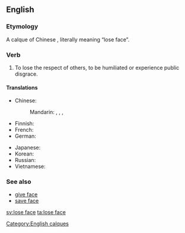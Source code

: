 ==English==

===Etymology===
A calque of Chinese {{zh-tsp|丟臉|丢脸|diū liǎn}}, literally meaning “lose face”.

===Verb===
{{en-verb|head=to [[lose]] [[face]]|loses face|losing face|lost face}}

# {{idiom}} To lose the respect of others, to be humiliated or experience public disgrace.

====Translations====
{{trans-top|lose respect of others}}
* Chinese:
*: Mandarin: {{t|cmn|丟臉|sc=Hani}}, {{t|cmn|丢脸|tr=diūliǎn|sc=Hani}}, {{t-|cmn|丟人|sc=Hani}}, {{t-|cmn|丢人|tr=diūrén|sc=Hani}}
* Finnish: {{t-|fi|menettää kasvonsa}}
* French: {{t|fr|perdre la face}}
* German: {{t-|de|das Gesicht verlieren}}
{{trans-mid}}
* Japanese: {{t|ja|面目を失う|tr=めんぼくをうしなう, menboku-o ushinau|sc=Jpan}}
* Korean: {{t|ko|얼굴을 잃다|tr=eolgur-eul ilta|sc=Kore}}
* Russian: {{t|ru|потерять лицо|tr=poterját' licó|sc=Cyrl}} {{pf.}}
* Vietnamese: {{t-|vi|mất mặt}}
{{trans-bottom}}

===See also===
{{wikipedia|face (sociological concept)}}
* [[give face]]
* [[save face]]

[[Category:English calques]]

[[sv:lose face]]
[[ta:lose face]]